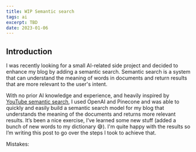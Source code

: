 ```yaml
---
title: WIP Semantic search
tags: ai
excerpt: TBD
date: 2023-01-06
---
```


## Introduction

I was recently looking for a small AI-related side project and decided to
enhance my blog by adding a semantic search. Semantic search is a system that
can understand the meaning of words in documents and return results that are
more relevant to the user's intent.

With no prior AI knowledge and experience, and heavily inspired by
[YouTube semantic search](https://github.com/transitive-bullshit/yt-semantic-search/tree/main/src/bin),
I used OpenAI and Pinecone and was able to quickly and easily build a semantic
search model for my blog that understands the meaning of the documents and
returns more relevant results. It’s been a nice exercise, I’ve learned some new
stuff (added a bunch of new words to my dictionary 😅). I'm quite happy with the
results so I’m writing this post to go over the steps I took to achieve that.

Mistakes:
